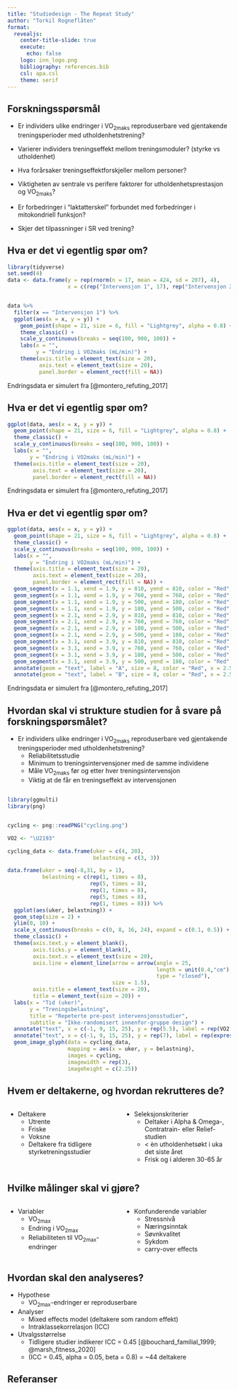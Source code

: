 ```yaml
---
title: "Studiedesign - The Repeat Study"
author: "Torkil Rogneflåten"
format:
  revealjs:
    center-title-slide: true
    execute:
      echo: false
    logo: inn_logo.png
    bibliography: references.bib
    csl: apa.csl
    theme: serif
---
```


## Forskningsspørsmål {.scrollable}

::: {.fragment .highlight-red}
- Er individers ulike endringer i VO~2maks~ reproduserbare ved gjentakende treningsperioder med utholdenhetstrening?
:::

- Varierer individers treningseffekt mellom treningsmoduler? (styrke vs utholdenhet)

- Hva forårsaker treningseffektforskjeller mellom personer?

- Viktigheten av sentrale vs perifere faktorer for utholdenhetsprestasjon og VO~2maks~?

- Er forbedringer i "laktatterskel" forbundet med forbedringer i mitokondriell funksjon?

- Skjer det tilpassninger i SR ved trening?

## Hva er det vi egentlig spør om?

```r
library(tidyverse)
set.seed(4)
data <- data.frame(y = rep(rnorm(n = 17, mean = 424, sd = 207), 4),
                   x = c(rep("Intervensjon 1", 17), rep("Intervensjon 2", 17), rep("Intervensjon 3", 17), rep("Intervensjon 4", 17)))


data %>% 
  filter(x == "Intervensjon 1") %>% 
  ggplot(aes(x = x, y = y)) +
    geom_point(shape = 21, size = 6, fill = "Lightgrey", alpha = 0.8) +
    theme_classic() +
    scale_y_continuous(breaks = seq(100, 900, 100)) +
    labs(x = "",
         y = "Endring i VO2maks (mL/min)") +
    theme(axis.title = element_text(size = 20),
          axis.text = element_text(size = 20),
          panel.border = element_rect(fill = NA))
```

::: footer
Endringsdata er simulert fra [@montero_refuting_2017]
:::

## Hva er det vi egentlig spør om?

```r
ggplot(data, aes(x = x, y = y)) +
  geom_point(shape = 21, size = 6, fill = "Lightgrey", alpha = 0.8) +
  theme_classic() +
  scale_y_continuous(breaks = seq(100, 900, 100)) +
  labs(x = "",
       y = "Endring i VO2maks (mL/min)") +
  theme(axis.title = element_text(size = 20),
        axis.text = element_text(size = 20),
        panel.border = element_rect(fill = NA))
```

::: footer
Endringsdata er simulert fra [@montero_refuting_2017]
:::

## Hva er det vi egentlig spør om?

```r
ggplot(data, aes(x = x, y = y)) +
  geom_point(shape = 21, size = 6, fill = "Lightgrey", alpha = 0.8) +
  theme_classic() +
  scale_y_continuous(breaks = seq(100, 900, 100)) +
  labs(x = "",
       y = "Endring i VO2maks (mL/min)") +
  theme(axis.title = element_text(size = 20),
        axis.text = element_text(size = 20),
        panel.border = element_rect(fill = NA)) +
  geom_segment(x = 1.1, xend = 1.9, y = 810, yend = 810, color = "Red", size = 2, linetype = 2) +
  geom_segment(x = 1.1, xend = 1.9, y = 760, yend = 760, color = "Red", size = 2, linetype = 2) +
  geom_segment(x = 1.1, xend = 1.9, y = 500, yend = 180, color = "Red", size = 2, linetype = 2) +
  geom_segment(x = 1.1, xend = 1.9, y = 180, yend = 500, color = "Red", size = 2, linetype = 2) +
  geom_segment(x = 2.1, xend = 2.9, y = 810, yend = 810, color = "Red", size = 2, linetype = 2) +
  geom_segment(x = 2.1, xend = 2.9, y = 760, yend = 760, color = "Red", size = 2, linetype = 2) +
  geom_segment(x = 2.1, xend = 2.9, y = 180, yend = 500, color = "Red", size = 2, linetype = 2) +
  geom_segment(x = 2.1, xend = 2.9, y = 500, yend = 180, color = "Red", size = 2, linetype = 2) +
  geom_segment(x = 3.1, xend = 3.9, y = 810, yend = 810, color = "Red", size = 2, linetype = 2) +
  geom_segment(x = 3.1, xend = 3.9, y = 760, yend = 760, color = "Red", size = 2, linetype = 2) +
  geom_segment(x = 3.1, xend = 3.9, y = 180, yend = 500, color = "Red", size = 2, linetype = 2) +
  geom_segment(x = 3.1, xend = 3.9, y = 500, yend = 180, color = "Red", size = 2, linetype = 2) +
  annotate(geom = "text", label = "A", size = 8, color = "Red", x = 2.5, y = 720) +
  annotate(geom = "text", label = "B", size = 8, color = "Red", x = 2.5, y = 270) 
```

::: footer
Endringsdata er simulert fra [@montero_refuting_2017]
:::

## Hvordan skal vi strukture studien for å svare på forskningspørsmålet?

- Er individers ulike endringer i VO~2maks~ reproduserbare ved gjentakende treningsperioder med utholdenhetstrening?
  * Reliabilitetsstudie
  * Minimum to treningsintervensjoner med de samme individene
  * Måle VO~2maks~ før og etter hver treningsintervensjon
  * Viktig at de får en treningseffekt av intervensjonen 

##

```r
library(ggmulti)
library(png)


cycling <- png::readPNG("cycling.png")

VO2 <- "\U2193"

cycling_data <- data.frame(uker = c(4, 20),
                           belastning = c(3, 3))

data.frame(uker = seq(-8,31, by = 1),
           belastning = c(rep(1, times = 8), 
                          rep(5, times = 8), 
                          rep(1, times = 8), 
                          rep(5, times = 8), 
                          rep(1, times = 8))) %>% 
  ggplot(aes(uker, belastning)) +
  geom_step(size = 2) +
  ylim(0, 10) + 
  scale_x_continuous(breaks = c(0, 8, 16, 24), expand = c(0.1, 0.5)) +
  theme_classic() +
  theme(axis.text.y = element_blank(),
        axis.ticks.y = element_blank(),
        axis.text.x = element_text(size = 20),
        axis.line = element_line(arrow = arrow(angle = 25, 
                                               length = unit(0.4,"cm"),
                                               type = "closed"),
                                 size = 1.5),
        axis.title = element_text(size = 20),
        title = element_text(size = 20)) +
  labs(x = "Tid (uker)",
       y = "Treningsbelastning",
       title = "Repeterte pre-post intervensjonsstudier",
       subtitle = "Ikke-randomisert innenfor-gruppe design") +
  annotate("text", x = c(-1, 9, 15, 25), y = rep(5.5), label = rep(VO2, 4), vjust = 0, size = 14) +
  annotate("text", x = c(-1, 9, 15, 25), y = rep(7), label = rep(expression(VO["2max"])), vjust = 0, size = 6.5, color = "Blue") +
  geom_image_glyph(data = cycling_data,
                   mapping = aes(x = uker, y = belastning),
                   images = cycling,
                   imagewidth = rep(3),
                   imageheight = c(2.25))
```


## Hvem er deltakerne, og hvordan rekrutteres de?

:::: {.columns}

::: {.column width="50%"}
- Deltakere
  * Utrente 
  * Friske
  * Voksne
  * Deltakere fra tidligere styrketreningsstudier
:::

::: {.column width="50%"}
- Seleksjonskriterier
  * Deltaker i Alpha & Omega-, Contratrain- eller Relief-studien
  * < èn utholdenhetsøkt i uka det siste året
  * Frisk og i alderen 30-65 år
:::

::::

## Hvilke målinger skal vi gjøre?

:::: {.columns}

::: {.column width="50%"}
- Variabler
  * VO~2max~
  * Endring i VO~2max~
  * Reliabiliteten til VO~2max~-endringer
:::

::: {.column width="50%"}
- Konfunderende variabler
  * Stressnivå
  * Næringsinntak
  * Søvnkvalitet
  * Sykdom
  * carry-over effects
:::

:::: 


## Hvordan skal den analyseres?

- Hypothese
  * VO~2max~-endringer er reproduserbare
- Analyser
  * Mixed effects model (deltakere som random effekt)
  * Intraklassekorrelasjon (ICC) 
- Utvalgsstørrelse
  * Tidligere studier indikerer ICC = 0.45 [@bouchard_familial_1999; @marsh_fitness_2020]
  * (ICC = 0.45, alpha = 0.05, beta = 0.8) = ~44 deltakere

## Referanser










